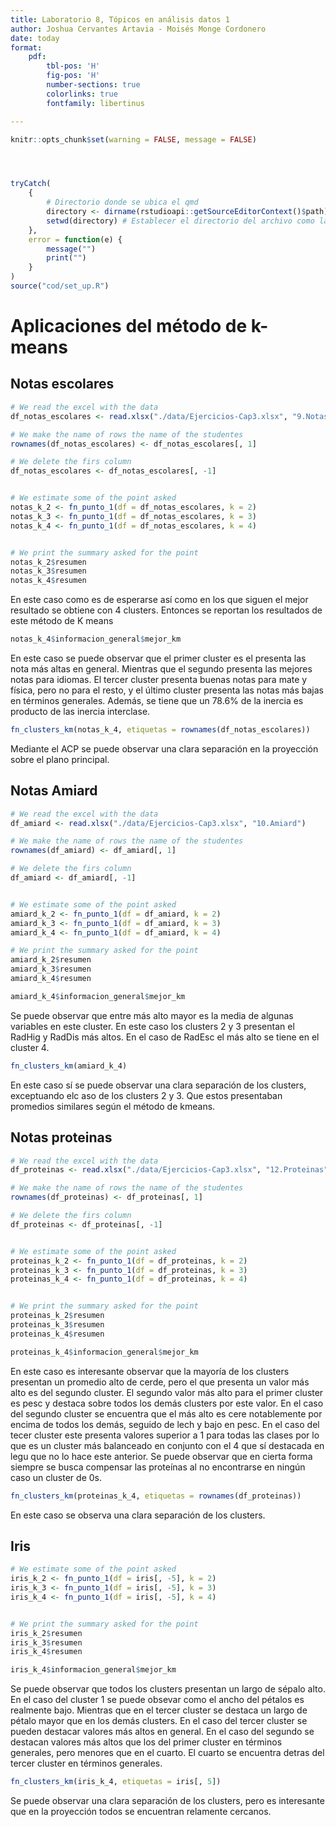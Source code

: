 ---
title: Laboratorio 8, Tópicos en análisis datos 1
author: Joshua Cervantes Artavia - Moisés Monge Cordonero
date: today
format: 
    pdf:
        tbl-pos: 'H'
        fig-pos: 'H'
        number-sections: true
        colorlinks: true
        fontfamily: libertinus

---

```{r general set_up}
knitr::opts_chunk$set(warning = FALSE, message = FALSE)




tryCatch(
    {
        # Directorio donde se ubica el qmd
        directory <- dirname(rstudioapi::getSourceEditorContext()$path)
        setwd(directory) # Establecer el directorio del archivo como la raiz
    },
    error = function(e) {
        message("")
        print("")
    }
)
source("cod/set_up.R")
```


# Aplicaciones del método de k-means



## Notas escolares


```{r kmeans_notas_escolares}
# We read the excel with the data
df_notas_escolares <- read.xlsx("./data/Ejercicios-Cap3.xlsx", "9.NotasFrancesas")

# We make the name of rows the name of the studentes
rownames(df_notas_escolares) <- df_notas_escolares[, 1]

# We delete the firs column
df_notas_escolares <- df_notas_escolares[, -1]


# We estimate some of the point asked
notas_k_2 <- fn_punto_1(df = df_notas_escolares, k = 2)
notas_k_3 <- fn_punto_1(df = df_notas_escolares, k = 3)
notas_k_4 <- fn_punto_1(df = df_notas_escolares, k = 4)


# We print the summary asked for the point
notas_k_2$resumen
notas_k_3$resumen
notas_k_4$resumen
```

En este caso como es de esperarse así como en los que siguen el mejor resultado se obtiene con 4 clusters. Entonces se reportan los resultados de este método de K means

```{r mejor notas}
notas_k_4$informacion_general$mejor_km
```

En este caso se puede observar que el primer cluster es el presenta las nota más altas en general. Mientras que el segundo presenta las mejores notas para idiomas. El tercer cluster presenta buenas notas para mate y física, pero no para el resto, y el último cluster presenta las notas más bajas en términos generales. Además, se tiene que un 78.6% de la inercia es producto de las inercia interclase.

```{r plot notas}
fn_clusters_km(notas_k_4, etiquetas = rownames(df_notas_escolares))
```

Mediante el ACP se puede observar una clara separación en la proyección sobre el plano principal.

## Notas Amiard


```{r kmeans_amiard}
# We read the excel with the data
df_amiard <- read.xlsx("./data/Ejercicios-Cap3.xlsx", "10.Amiard")

# We make the name of rows the name of the studentes
rownames(df_amiard) <- df_amiard[, 1]

# We delete the firs column
df_amiard <- df_amiard[, -1]


# We estimate some of the point asked
amiard_k_2 <- fn_punto_1(df = df_amiard, k = 2)
amiard_k_3 <- fn_punto_1(df = df_amiard, k = 3)
amiard_k_4 <- fn_punto_1(df = df_amiard, k = 4)

# We print the summary asked for the point
amiard_k_2$resumen
amiard_k_3$resumen
amiard_k_4$resumen
```



```{r mejor amiard}
amiard_k_4$informacion_general$mejor_km
```

Se puede observar que entre más alto mayor es la media de algunas variables en este cluster. En este caso los clusters 2 y 3 presentan el RadHig y RadDis más altos. En el caso de RadEsc el más alto se tiene en el cluster 4.

```{r plot amiard}
fn_clusters_km(amiard_k_4)
```

En este caso sí se puede observar una clara separación de los clusters, exceptuando elc aso de los clusters 2 y 3. Que estos presentaban promedios similares según el método de kmeans.

## Notas proteinas


```{r kmeans_proteinas}
# We read the excel with the data
df_proteinas <- read.xlsx("./data/Ejercicios-Cap3.xlsx", "12.Proteinas")

# We make the name of rows the name of the studentes
rownames(df_proteinas) <- df_proteinas[, 1]

# We delete the firs column
df_proteinas <- df_proteinas[, -1]


# We estimate some of the point asked
proteinas_k_2 <- fn_punto_1(df = df_proteinas, k = 2)
proteinas_k_3 <- fn_punto_1(df = df_proteinas, k = 3)
proteinas_k_4 <- fn_punto_1(df = df_proteinas, k = 4)


# We print the summary asked for the point
proteinas_k_2$resumen
proteinas_k_3$resumen
proteinas_k_4$resumen
```




```{r mejor proteinas}
proteinas_k_4$informacion_general$mejor_km
```

En este caso es interesante observar que la mayoría de los clusters presentan un promedio alto de cerde, pero el que presenta un valor más alto es del segundo cluster. El segundo valor más alto para el primer cluster es pesc y destaca sobre todos los demás clusters por este valor. En el caso del segundo cluster se encuentra que el más alto es cere notablemente por encima de todos los demás, seguido de lech y bajo en pesc. En el caso del tecer cluster este presenta valores superior a 1 para todas las clases por lo que es un cluster más balanceado en conjunto con el 4 que sí destacada en legu que no lo hace este anterior. Se puede observar que en cierta forma siempre se busca compensar las proteínas al no encontrarse en ningún caso un cluster de 0s.

```{r plot proteinas}
fn_clusters_km(proteinas_k_4, etiquetas = rownames(df_proteinas))

```

En este caso se observa una clara separación de los clusters.

## Iris


```{r kmeans_iris}
# We estimate some of the point asked
iris_k_2 <- fn_punto_1(df = iris[, -5], k = 2)
iris_k_3 <- fn_punto_1(df = iris[, -5], k = 3)
iris_k_4 <- fn_punto_1(df = iris[, -5], k = 4)


# We print the summary asked for the point
iris_k_2$resumen
iris_k_3$resumen
iris_k_4$resumen
```

```{r means iris}
iris_k_4$informacion_general$mejor_km
```

Se puede observar que todos los clusters presentan un largo de sépalo alto. 
En el caso del cluster 1 se puede obsevar como el ancho del pétalos es realmente bajo. Mientras que en el tercer cluster se destaca un largo de pétalo mayor que en los demás clusters. En el caso del tercer cluster se pueden destacar valores más altos en general. En el caso del segundo se destacan valores más altos que los del primer cluster en términos generales, pero menores que en el cuarto. El cuarto se encuentra detras del tercer cluster en términos generales.



```{r plot iris}
fn_clusters_km(iris_k_4, etiquetas = iris[, 5])

```

Se puede observar una clara separación de los clusters, pero es interesante que en la proyección todos se encuentran relamente cercanos.